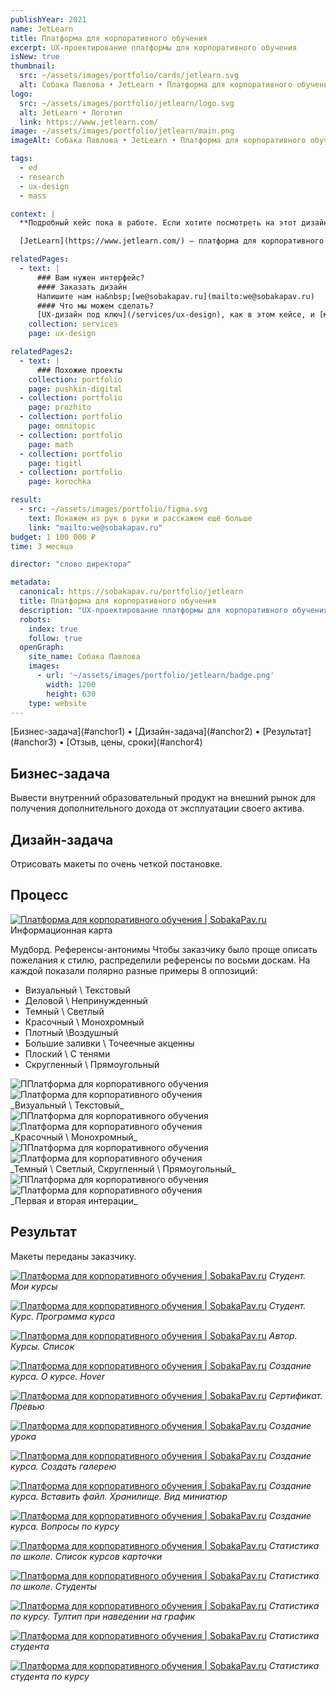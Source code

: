 ```yaml
---
publishYear: 2021
name: JetLearn
title: Платформа для корпоративного обучения
excerpt: UX-проектирование платформы для корпоративного обучения
isNew: true
thumbnail:
  src: ~/assets/images/portfolio/cards/jetlearn.svg
  alt: Собака Павлова • JetLearn • Платформа для корпоративного обучения
logo:
  src: ~/assets/images/portfolio/jetlearn/logo.svg
  alt: JetLearn • Логотип
  link: https://www.jetlearn.com/
image: ~/assets/images/portfolio/jetlearn/main.png
imageAlt: Собака Павлова • JetLearn • Платформа для корпоративного обучения

tags:
  - ed
  - research
  - ux-design
  - mass

context: |
  **Подробный кейс пока в работе. Если хотите посмотреть на этот дизайн в деталях, пишите нам на [we@sobakapav.ru](mailto:we@sobakapav.ru)**

  [JetLearn](https://www.jetlearn.com/) — платформа для корпоративного обучения.

relatedPages:
  - text: |
      ### Вам нужен интерфейс?
      #### Заказать дизайн
      Напишите нам на&nbsp;[we@sobakapav.ru](mailto:we@sobakapav.ru) 
      #### Что мы можем сделать?
      [UX-дизайн под ключ](/services/ux-design), как в этом кейсе, и [многое другое](/services). 
    collection: services
    page: ux-design

relatedPages2:
  - text: |
      ### Похожие проекты
    collection: portfolio
    page: pushkin-digital
  - collection: portfolio
    page: prozhito
  - collection: portfolio
    page: omnitopic
  - collection: portfolio
    page: math
  - collection: portfolio
    page: tigitl
  - collection: portfolio
    page: korochka

result:
  - src: ~/assets/images/portfolio/figma.svg
    text: Покажем из рук в руки и расскажем ещё больше
    link: "mailto:we@sobakapav.ru"
budget: 1 100 000 ₽
time: 3 месяца

director: "слово директора"

metadata:
  canonical: https://sobakapav.ru/portfolio/jetlearn
  title: Платформа для корпоративного обучения
  description: "UX-проектирование платформы для корпоративного обучения"
  robots:
    index: true
    follow: true
  openGraph:
    site_name: Собака Павлова
    images:
      - url: '~/assets/images/portfolio/jetlearn/badge.png'
        width: 1200
        height: 630
    type: website
---
```


<TOC>
[Бизнес-задача](#anchor1) • [Дизайн-задача](#anchor2) • [Результат](#anchor3) • [Отзыв, цены, сроки](#anchor4)
</TOC>

## <a name="anchor1" />Бизнес-задача

Вывести внутренний образовательный продукт на внешний рынок для получения дополнительного дохода от эксплуатации своего актива.

## <a name="anchor2" />Дизайн-задача

Отрисовать макеты по очень четкой постановке.

## <a name="anchor3" />Процесс

<a href="/images/portfolio/jetlearn/1.png" target="_blank">![Платформа для корпоративного обучения | SobakaPav.ru](~/assets/images/portfolio/jetlearn/1.png)</a>
<emp>Информационная карта</emp>

Мудборд. 
Референсы-антонимы
Чтобы заказчику было проще описать пожелания к стилю, распределили референсы по восьми доскам. На каждой показали полярно разные примеры
8 оппозиций:
- Визуальный \ Текстовый
- Деловой \ Непринужденный
- Темный \ Светлый
- Красочный \ Монохромный
- Плотный \Воздушный
- Большие заливки \ Точеечные акценны
- Плоский \ С тенями
- Скругленный \ Прямоугольный

<div class="flex gap-2 flex-wrap"> <Image src="~/assets/images/portfolio/jetlearn/2.png" alt="ППлатформа для корпоративного обучения" class="min-w-72 grow shrink basis-0"/> <Image src="~/assets/images/portfolio/jetlearn/3.png" alt="Платформа для корпоративного обучения" class="min-w-72 grow shrink basis-0" /></div>
_Визуальный \ Текстовый_

<div class="flex gap-2 flex-wrap"> <Image src="~/assets/images/portfolio/jetlearn/4.png" alt="ППлатформа для корпоративного обучения" class="min-w-72 grow shrink basis-0"/> <Image src="~/assets/images/portfolio/jetlearn/5.png" alt="Платформа для корпоративного обучения" class="min-w-72 grow shrink basis-0" /></div>
_Красочный \ Монохромный_

<div class="flex gap-2 flex-wrap"> <Image src="~/assets/images/portfolio/jetlearn/6.png" alt="ППлатформа для корпоративного обучения" class="min-w-72 grow shrink basis-0"/> <Image src="~/assets/images/portfolio/jetlearn/7.png" alt="Платформа для корпоративного обучения" class="min-w-72 grow shrink basis-0" /></div>
_Темный \ Светлый, Скругленный \ Прямоугольный_

<div class="flex gap-2 flex-wrap"> <Image src="~/assets/images/portfolio/jetlearn/8.png" alt="ППлатформа для корпоративного обучения" class="min-w-72 grow shrink basis-0"/> <Image src="~/assets/images/portfolio/jetlearn/9.png" alt="Платформа для корпоративного обучения" class="min-w-72 grow shrink basis-0" /></div>
_Первая и вторая интерации_

## <a name="anchor4" />Результат

Макеты переданы заказчику.

<a href="/images/portfolio/jetlearn/10.png" target="_blank">![Платформа для корпоративного обучения | SobakaPav.ru](~/assets/images/portfolio/jetlearn/10.png)</a>
<em>Студент. Мои курсы</em>

<a href="/images/portfolio/jetlearn/11.png" target="_blank">![Платформа для корпоративного обучения | SobakaPav.ru](~/assets/images/portfolio/jetlearn/11.png)</a>
<em>Студент. Курс. Программа курса</em>

<a href="/images/portfolio/jetlearn/12.png" target="_blank">![Платформа для корпоративного обучения | SobakaPav.ru](~/assets/images/portfolio/jetlearn/12.png)</a>
<em>Автор. Курсы. Список</em>

<a href="/images/portfolio/jetlearn/13.png" target="_blank">![Платформа для корпоративного обучения | SobakaPav.ru](~/assets/images/portfolio/jetlearn/13.png)</a>
<em>Создание курса. О курсе. Hover</em>

<a href="/images/portfolio/jetlearn/14.png" target="_blank">![Платформа для корпоративного обучения | SobakaPav.ru](~/assets/images/portfolio/jetlearn/14.png)</a>
<em>Сертификат. Превью</em>

<a href="/images/portfolio/jetlearn/15.png" target="_blank">![Платформа для корпоративного обучения | SobakaPav.ru](~/assets/images/portfolio/jetlearn/15.png)</a>
<em>Создание урока</em>

<a href="/images/portfolio/jetlearn/16.png" target="_blank">![Платформа для корпоративного обучения | SobakaPav.ru](~/assets/images/portfolio/jetlearn/16.png)</a>
<em>Создание курса. Создать галерею</em>

<a href="/images/portfolio/jetlearn/17.png" target="_blank">![Платформа для корпоративного обучения | SobakaPav.ru](~/assets/images/portfolio/jetlearn/17.png)</a>
<em>Создание курса. Вставить файл. Хранилище. Вид миниатюр</em>

<a href="/images/portfolio/jetlearn/18.png" target="_blank">![Платформа для корпоративного обучения | SobakaPav.ru](~/assets/images/portfolio/jetlearn/18.png)</a>
<em>Создание курса. Вопросы по курсу</em>

<a href="/images/portfolio/jetlearn/19.png" target="_blank">![Платформа для корпоративного обучения | SobakaPav.ru](~/assets/images/portfolio/jetlearn/19.png)</a>
<em>Статистика по школе. Список курсов карточки</em>

<a href="/images/portfolio/jetlearn/20.png" target="_blank">![Платформа для корпоративного обучения | SobakaPav.ru](~/assets/images/portfolio/jetlearn/20.png)</a>
<em>Статистика по школе. Студенты</em>

<a href="/images/portfolio/jetlearn/21.png" target="_blank">![Платформа для корпоративного обучения | SobakaPav.ru](~/assets/images/portfolio/jetlearn/21.png)</a>
<em>Статистика по курсу. Тултип при наведении на график</em>

<a href="/images/portfolio/jetlearn/22.png" target="_blank">![Платформа для корпоративного обучения | SobakaPav.ru](~/assets/images/portfolio/jetlearn/22.png)</a>
<em>Статистика студента</em>

<a href="/images/portfolio/jetlearn/23.png" target="_blank">![Платформа для корпоративного обучения | SobakaPav.ru](~/assets/images/portfolio/jetlearn/23.png)</a>
<em>Статистика студента по курсу</em>

## <a name="anchor5" />
